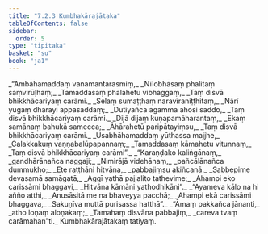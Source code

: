 ```yaml
---
title: "7.2.3 Kumbhakārajātaka"
tableOfContents: false
sidebar:
  order: 5
type: "tipitaka"
basket: "su"
book: "ja1"
---
```



<DynamicBreadcrumb />

<Division number="90" book="ja1" bookNo="22" page="287">

<Paragraph number="1588" type="verses" book="ja1">
_“Ambāhamaddaṃ vanamantarasmiṃ,_  
_Nīlobhāsaṃ phalitaṃ saṃvirūḷhaṃ;_  
_Tamaddasaṃ phalahetu vibhaggaṃ,_  
_Taṃ disvā bhikkhācariyaṃ carāmi._  

</Paragraph>

</Division>
<Division number="91" book="ja1" bookNo="22" page="287">

<Paragraph number="1589" type="verses" book="ja1">
_Selaṃ sumaṭṭhaṃ naravīraniṭṭhitaṃ,_  
_Nārī yugaṃ dhārayi appasaddaṃ;_  
_Dutiyañca āgamma ahosi saddo,_  
_Taṃ disvā bhikkhācariyaṃ carāmi._  

</Paragraph>

</Division>
<Division number="92" book="ja1" bookNo="22" page="287">

<Paragraph number="1590" type="verses" book="ja1">
_Dijā dijaṃ kuṇapamāharantaṃ,_  
_Ekaṃ samānaṃ bahukā samecca;_  
_Āhārahetū paripātayiṃsu,_  
_Taṃ disvā bhikkhācariyaṃ carāmi._  

</Paragraph>

</Division>
<Division number="93" book="ja1" bookNo="22" page="287">

<Paragraph number="1591" type="verses" book="ja1">
_Usabhāhamaddaṃ yūthassa majjhe,_  
_Calakkakuṃ vaṇṇabalūpapannaṃ;_  
_Tamaddasaṃ kāmahetu vitunnaṃ,_  
_Taṃ disvā bhikkhācariyaṃ carāmi”._  

</Paragraph>

</Division>
<Division number="94" book="ja1" bookNo="22" page="287">

<Paragraph number="1592" type="verses" book="ja1">
_“Karaṇḍako kaliṅgānaṃ,_  
_gandhārānañca naggaji;_  
_Nimirājā videhānaṃ,_  
_pañcālānañca dummukho;_  
_Ete raṭṭhāni hitvāna,_  
_pabbajiṃsu akiñcanā._  

</Paragraph>

</Division>
<Division number="95" book="ja1" bookNo="22" page="287">

<Paragraph number="1593" type="verses" book="ja1">
_Sabbepime devasamā samāgatā,_  
_Aggī yathā pajjalito tathevime;_  
_Ahampi eko carissāmi bhaggavi,_  
_Hitvāna kāmāni yathodhikāni”._  

</Paragraph>

</Division>
<Division number="96" book="ja1" bookNo="22" page="322">

<Paragraph number="1594" type="verses" book="ja1">
_“Ayameva kālo na hi añño atthi,_  
_Anusāsitā me na bhaveyya pacchā;_  
_Ahampi ekā carissāmi bhaggava,_  
_Sakuṇīva muttā purisassa hatthā”._  

</Paragraph>

</Division>
<Division number="97" book="ja1" bookNo="22" page="322">

<Paragraph number="1595" type="verses" book="ja1">
_“Āmaṃ pakkañca jānanti,_  
_atho loṇaṃ aloṇakaṃ;_  
_Tamahaṃ disvāna pabbajiṃ,_  
_careva tvaṃ carāmahan”ti._  


</Paragraph>
</Division>

<Paragraph number="1596" type="center" book="ja1">
Kumbhakārajātakaṃ tatiyaṃ.
</Paragraph>